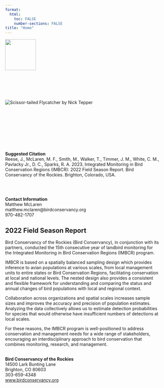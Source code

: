 ```yaml
---
format:
  html:
    toc: FALSE
    number-sections: FALSE
title: "Home"
---
```

::: {.column-margin}

<img src="IMBCR-logo-vertical.png" width="100"/>  

<br> 
<br>
<br> 
<br>
  
![Scissor-tailed Flycatcher by Nick Tepper](NickTepper-STFL.jpg)  
<br> 
<br>
<br> 
<br>
<br> 
<br>
<br> 
<br>

**Suggested Citation**\
Reese, J., McLaren, M. F., Smith, M., Walker, T., Timmer, J. M., White, C. M., Pavlacky Jr., D. C., Sparks, R. A. 2023. Integrated Monitoring in Bird Conservation Regions (IMBCR): 2022 Field Season Report. Bird Conservancy of the Rockies. Brighton, Colorado, USA.  

<br> 
<br>

**Contact Information**  
Matthew McLaren  
matthew.mclaren@birdconservancy.org  
970-482-1707  

:::
## 2022 Field Season Report {.unnumbered}

Bird Conservancy of the Rockies (Bird Conservancy), in conjunction with its partners, conducted the 15th consecutive year of landbird monitoring for the Integrated Monitoring in Bird Conservation Regions (IMBCR) program.  

IMBCR is based on a spatially balanced sampling design which provides inference to avian populations at various scales, from local management units to entire states or Bird Conservation Regions, facilitating conservation at local and national levels. The nested design also provides a consistent and flexible framework for understanding and comparing the status and annual changes of bird populations with local and regional context.  

Collaboration across organizations and spatial scales increases sample sizes and improves the accuracy and precision of population estimates. Analyzing the data collectively allows us to estimate detection probabilities for species that would otherwise have insufficient numbers of detections at local scales.  

For these reasons, the IMBCR program is well-positioned to address conservation and management needs for a wide range of stakeholders, encouraging an interdisciplinary approach to bird conservation that combines monitoring, research, and management.
<br> 
<br>

**Bird Conservancy of the Rockies**\
14500 Lark Bunting Lane\
Brighton, CO 80603\
303-659-4348\
[www.birdconservancy.org](https://birdconservancy.org)\
